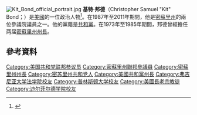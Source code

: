 [[File:Kit_Bond_official_portrait.jpg|thumb]]
'''基特·邦德'''（Christopher Samuel "Kit" Bond；{{bd|1939年|3月6日}}）是[[美國|美國]]的一位政治人物<ref name="bond2010">{{cite web
 | url=http://www.upi.com/Top_News/2009/01/08/Sen-Kit-Bond-of-Mo-announces-retirement/UPI-17941231455897/
 | title=Sen. Kit Bond of Mo. announces retirement
 | publisher=United Press International
 | date=2009-01-08
 | accessdate=2009-11-17
 | archive-date=2012-06-24
 | archive-url=https://www.webcitation.org/68egyAa1u?url=http://www.upi.com/Top_News/2009/01/08/Sen-Kit-Bond-of-Mo-announces-retirement/UPI-17941231455897/
 | dead-url=no
 }}</ref>。在1987年至2011年期間，他是[[密蘇里州|密蘇里州]]的兩位參議院議員之一。他的黨籍是[[共和黨_(美國)|共和黨]]。在1973年至1985年期間，邦德曾經擔任两届[[密蘇里州州長|密蘇里州州長]]。

== 參考資料 ==
{{reflist}}

{{DEFAULTSORT: Bond, Kit}}
[[Category:美国共和党联邦参议员|Category:美国共和党联邦参议员]]
[[Category:密蘇里州聯邦參議員|Category:密蘇里州聯邦參議員]]
[[Category:密蘇里州州長|Category:密蘇里州州長]]
[[Category:密苏里州共和党人|Category:密苏里州共和党人]]
[[Category:美國共和黨州長|Category:美國共和黨州長]]
[[Category:弗吉尼亚大学法学院校友|Category:弗吉尼亚大学法学院校友]]
[[Category:普林斯顿大学校友|Category:普林斯顿大学校友]]
[[Category:美國長老宗教徒|Category:美國長老宗教徒]]
[[Category:迪尔菲尔德学院校友|Category:迪尔菲尔德学院校友]]